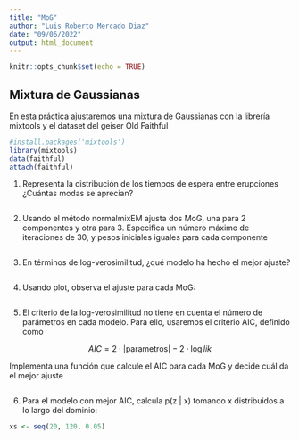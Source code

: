 ```yaml
---
title: "MoG"
author: "Luis Roberto Mercado Diaz"
date: "09/06/2022"
output: html_document
---
```


```r
knitr::opts_chunk$set(echo = TRUE)
```

## Mixtura de Gaussianas

En esta práctica ajustaremos una mixtura de Gaussianas con la librería mixtools
y el dataset del geiser Old Faithful

```r
#install.packages('mixtools')
library(mixtools)
data(faithful)
attach(faithful)
```

1. Representa la distribución de los tiempos de espera entre erupciones
¿Cuántas modas se aprecian?

```r


```


2. Usando el método normalmixEM ajusta dos MoG, una para 2 componentes y otra para 3.
Especifica un número máximo de iteraciones de 30, y pesos iniciales iguales para cada componente

```r


```

3. En términos de log-verosimilitud, ¿qué modelo ha hecho el mejor ajuste?

```r

```

4. Usando plot, observa el ajuste para cada MoG:

```r


```


5. El criterio de la log-verosimilitud no tiene en cuenta el número de parámetros en cada modelo.
Para ello, usaremos el criterio AIC, definido como

$$
AIC = 2\cdot|\mbox{parametros}| - 2\cdot\log lik
$$

Implementa una función que calcule el AIC para cada MoG y decide cuál da el mejor ajuste

```r


```

6. Para el modelo con mejor AIC, calcula p(z | x) tomando x distribuidos a lo largo del dominio:

```r
xs <- seq(20, 120, 0.05)



```